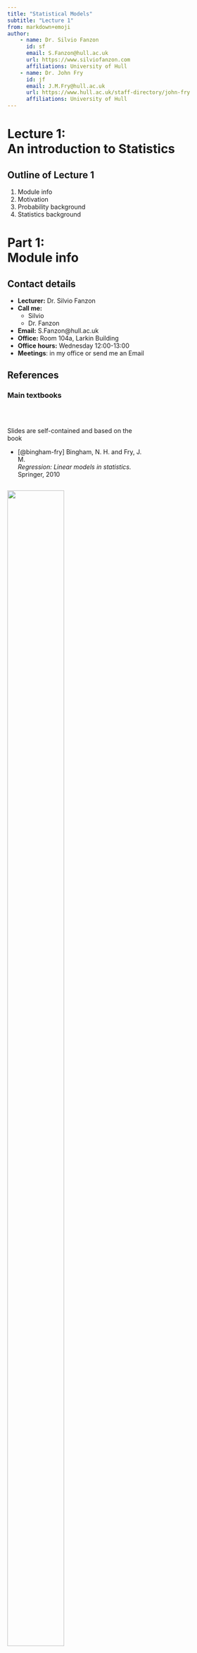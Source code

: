 ```yaml
---
title: "Statistical Models"
subtitle: "Lecture 1"
from: markdown+emoji
author: 
    - name: Dr. Silvio Fanzon
      id: sf
      email: S.Fanzon@hull.ac.uk
      url: https://www.silviofanzon.com
      affiliations: University of Hull
    - name: Dr. John Fry
      id: jf
      email: J.M.Fry@hull.ac.uk
      url: https://www.hull.ac.uk/staff-directory/john-fry
      affiliations: University of Hull
---
```



# Lecture 1: <br>An introduction to Statistics {background-color="#cc0164" visibility="uncounted"}

::: footer

<div color="#cc0164">  </div>

:::




## Outline of Lecture 1

1. Module info
2. Motivation
3. Probability background
4. Statistics background





# Part 1: <br>Module info {background-color="#cc0164" visibility="uncounted"}

::: footer

<div color="#cc0164">  </div>

:::




## Contact details

- **Lecturer:** Dr. Silvio Fanzon
- **Call me:**
  * Silvio
  * Dr. Fanzon
- **Email:** S.Fanzon@hull.ac.uk
- **Office:** Room 104a, Larkin Building
- **Office hours:** Wednesday 12:00-13:00
- **Meetings**: in my office or send me an Email






## References
### Main textbooks  


::: {.column width="61%"}

<br>

Slides are self-contained and based on the book

- [@bingham-fry] Bingham, N. H. and Fry, J. M. 
<br> *Regression: Linear models in statistics.* <br> Springer, 2010


:::


::: {.column width="38%"}

[![](images/bingham_fry.png){width=82%}](https://link.springer.com/book/10.1007/978-1-84882-969-5)

:::





## References
### Main textbooks 


::: {.column width="61%"}
<br>

.. and also on the book

- [@fry-burke] Fry, J. M. and Burke, M. 
<br>*Quantitative methods in finance using R.* 
<br>Open University Press, 2022

:::


::: {.column width="38%"}

[![](images/fry_burke.png){width=87%}](https://www.mheducation.co.uk/quantitative-methods-in-finance-using-r-9780335251261-emea-group)

:::







## References
### Secondary References 

::: {.column width="69%"}
- [@casella-berger] Casella, G. and Berger R. L. <br>
*Statistical inference.*
<br> Second Edition, Brooks/Cole, 2002


- [@degroot] DeGroot M. H. and Schervish M. J. <br> 
*Probability and Statistics.* 
<br> Fourth Edition, Addison-Wesley, 2012


- [@dalgaard] Dalgaard, P. 
<br> *Introductory statistics with R.*
<br> Second Edition, Springer, 2008   

:::


::: {.column width="30%"}

**Probability & Statistics manual**

**Easier Probability & Statistics manual**

**R manual**

:::



## Assessment 

This course will be assessed as follows:

<br>


|**Type of Assessment**  | **Percentage of final grade** |
|:-----                  |:-----                         |
|  Coursework Portfolio  | 70%                           |
|  Homework              | 30%                           |




## Assessment 
### Rules for Coursework


- Coursework available on Canvas from Week 2

- We will discuss coursework exercises in class

- Coursework must be submitted on **[Canvas](https://canvas.hull.ac.uk/courses/70065)**

- Deadline: by **14:00 on Wednesday 1st May 2024**





## Assessment
### Rules for Homework


- 10 Homework papers, posted weekly on **[Canvas](https://canvas.hull.ac.uk/courses/70065)** 

- Each Homework paper is worth 14 points

- Final Homework grade computation: 
    * Sum the top 7 scores, for a maximum of 98 points
    * Bonus 2 points will be added to the final score

- Homework papers must be submitted on **[Canvas](https://canvas.hull.ac.uk/courses/70065)** 

- Deadlines: by **14:00 on Mondays** 





## Assessment
### Key submission dates


::: {.column width="48%"}

|  **Assignment** |**Due date** |
|:--------        |:----------- |
| Homework 1      | 5 Feb       |
| Homework 2      | 12 Feb      |
| Homework 3      | 19 Feb      |
| Homework 4      | 26 Feb      |
| Homework 5      | 4 Mar       |
| Homework 6      | 11 Mar      |


:::



::: {.column width="48%"}

|  **Assignment** |**Due date** |
|:--------        |:----------- |
| Homework 7      | 18 Mar      |
| Easter Break    | :sunglasses:|
| Homework 8      | 8 Apr       |
| Homework 9      | 15 Apr      |
| Homework 10     | 22 Apr      |
| Coursework      | 1 May       |

:::



## Assessment
### How to submit assignments


- Submit **PDFs only** on **[Canvas](https://canvas.hull.ac.uk/courses/70065)**

- You have two options:
	* Write on tablet and submit PDF Output
	* Write on paper and **Scan in Black and White** using a **Scanner** or **Scanner App** (Tiny Scanner, Scanner Pro, ...)







## The nature of Statistics
### Statistics is a mathematical subject

- Maths skills will give you a head start

- There are other occasions where common sense and *detective skills* can be more important

- Provides an early example of mathematics working in concert with the available computation




## The nature of Statistics
### We will use a combination of hand calculation and software

- Recognises that you are maths students
- Software (R) is really useful, particularly for dissertations
- Please bring your laptop into class
- Download R onto your laptop







## Overview of the module


Module has **11 Lectures**, divided into two parts:

- **Part I** - Mathematical statistics

- **Part II** - Applied statistics





## Overview of the module
### Part I - Mathematical statistics

1. Introduction to statistics
2. Normal distribution family and one-sample hypothesis tests
3. Two-sample hypothesis tests
4. The chi-squared test
5. Non-parametric statistics
6. The maths of regression





## Overview of the module
### Part II - Applied statistics


7. An introduction to practical regression
8. The extra sum of squares principle and regression modelling assumptions
9. Violations of regression assumptions -- Autocorrelation
10. Violation of regression assumptions -- Multicollinearity
10. Dummy variable regression models 





# Part 2: <br>Motivation {background-color="#cc0164" visibility="uncounted"}

::: footer

<div color="#cc0164">  </div>

:::


## Simple but useful questions {.smaller}


::: {.column width="48%"}

**Generic data:**

- What is a *typical* observation
  * What is the **mean**?

- How spread out is the data?
  * What is the **variance**?

:::


::: {.column width="48%"}

**Regression:**

- What happens to $Y$ as $X$ increases?
  * increases?
  * decreases?
  * nothing?

:::



**Statistics answers these questions systematically**

- important for large datasets
- The same mathematical machinery (normal family of distributions) can be applied to both questions




## Analysing a general dataset

**Two basic questions:**

1. Location or mean
2. Spread or variance


**Statistics enables to answer systematically:**

1. One sample and two-sample $t$-test
2. Chi-squared test and $F$-test





## Recall the following sketch

![Curve represents data distribution](images/Fig1.png){width=90%}




## Motivating regression

**Basic question in regression:**

- What happens to $Y$ as $X$ increases?

  * increases?
  * decreases?
  * nothing?


**In this way regression can be seen as a more advanced version of high-school maths**







## Positive gradient

As $X$ increases $Y$ increases

```r
#| echo: false
#| fig-asp: 1


# Create a scatter plot with no data points (type = "n")
plot(
  1, 1, 
  type = "n", 
  xlab = "", 
  ylab = "", 
  xlim = c(0, 5), 
  ylim = c(0, 5), 
  frame.plot = TRUE, 
  axes = FALSE, 
  asp = 1)


mtext("X", side=1, line=3, cex=3)
mtext("Y", side=2, line=2, cex=3)

# Add the line y = x
abline(
  a = 0, 
  b = 1, 
  col = "black", 
  lwd = 2)

```




## Negative gradient

As $X$ increases $Y$ decreases

```r
#| echo: false
#| fig-asp: 1


# Create a scatter plot with no data points (type = "n")
plot(
  1, 1, 
  type = "n", 
  xlab = "", 
  ylab = "", 
  xlim = c(-3, 3), 
  ylim = c(-3, 3), 
  frame.plot = TRUE, 
  axes = FALSE, 
  asp = 1)



mtext("X", side=1, line=3, cex=3)
mtext("Y", side=2, line=2, cex=3)

# Add the line y = x
abline(
  a = 0, 
  b = -1, 
  col = "black", 
  lwd = 2)

```





## Zero gradient

Changes in $X$ do not affect $Y$

```r
#| echo: false
#| fig-asp: 1


# Create a scatter plot with no data points (type = "n")
plot(
  1, 1, 
  type = "n", 
  xlab = "", 
  ylab = "", 
  xlim = c(0, 5), 
  ylim = c(0, 5), 
  frame.plot = TRUE, 
  axes = FALSE, 
  asp = 1)


mtext("X", side=1, line=3, cex=3)
mtext("Y", side=2, line=2, cex=3)

# Add the line y = x
abline(
  a = 2.5, 
  b = 0, 
  col = "black", 
  lwd = 2)

```





## Real data example


- Real data is more **imperfect**
- But the same basic idea applies
- Example: 
    * $X =$ Stock price
    * $Y =$ Gold price








## Real data example
### How does real data look like?

::: {style="font-size: 0.75em"}
Dataset with $33$ entries for Stock and Gold price pairs
:::


::: {style="font-size: 0.55em"}
```r
#| echo: false
#| layout-ncol: 1

data <- read.table("datasets/L3eg1data.txt")

#Add column labels to data
colnames(data) <- c("Stock Price","Gold Price")

# Output markdown table from data
knitr::kable(
  list(data[1:11,], data[12:22,], data[23:33,]),
  row.names = TRUE,
  format = "html", 
  table.attr = 'class="table simple table-striped table-hover"',
) 


```


:::




## Real data example {.smaller}
### Visualizing the data


::::: {.columns style='display: flex !important; height: 80%;'}

::: {.column width="38%" style='display: flex; justify-content: center; align-items: center;'}

- Plot Stock Price against Gold Price

- Observation: 

  * As Stock price decreases, Gold price increases

- Why? This might be because:
    * Stock price decreases
    * People invest in secure assets (Gold)
    * Gold demand increases
    * Gold price increases

:::


::: {.column width="61%" style='display: flex; justify-content: center; align-items: center;'}

```r
#| echo: false
#| fig-asp: 1

data1 <- read.table("datasets/L3eg1data.txt")
realgoldprice<-data1[,1]
realstockprice<-data1[,2]
plot(realstockprice, 
  realgoldprice, 
  xlab="", 
  ylab="")

mtext("Stock Price", side=1, line=3, cex=2)
mtext("Gold Price", side=2, line=2.5, cex=2)

```

:::

:::::




## Don't panic {.smaller}

- Regression problems can look a lot harder than they really are
  * Basic question remains the same: what happens to $Y$ as $X$ increases?

- Beware of jargon. Various authors distinguish between
  * Two variable regression model
  * Multiple regression model
  * Analysis of Variance
  * Analysis of Covariance

- Despite these apparent differences:
  * Mathematical methodology stays (essentially) the same
  * regression-fitting commands in R stay (essentially) the same





# Part 3: <br>Probability background {background-color="#cc0164" visibility="uncounted"}

::: footer

<div color="#cc0164">  </div>

:::




## Probability background {.smaller}


- We start with reviewing some fundamental Probability notions
- You saw these in the Y1 module **Introduction to Probability & Statistics**
- We will adopt a slightly more mature mathematical approach
- Remember: The mathematical description might look (a bit) different, but the concepts are the same

**Topics reviewed**:
    
::: {.column width="38%"}
    
- Sample space
- Events
- Probability measure
- Conditional probability
- Events independence

:::

::: {.column width="38%"}

- Random Variable
- Distribution
- cdf, pmf, pdf
- Expectation
- Variance

:::





## Sample space {.smaller}


::: Definition
### Sample space

A set $\Omega$ of all possible outcomes of some experiment

:::


**Examples**:

- Coin toss: results in Heads $= H$ and Tails $= T$ 
$$
\Omega = \{ H, T \}
$$

- Student grade for *Statistical Models*: a number between $0$ and $100$
$$
\Omega = \{ x \in \mathbb{R} \, \colon \, 0 \leq x \leq 100 \} = [0,100]
$$






## Events {.smaller}


::: Definition
### Event

A subset $E$ of the sample space $\Omega$ (including $\emptyset$ and $\Omega$ itself)

:::


**Operations with events**:

- **Union** of two events $A$ and $B$
$$
A \cup B := \{ x \in \Omega \colon x \in A \, \text{ or } \, x \in B \}
$$

- **Intersection** of two events $A$ and $B$
$$
A \cap B := \{ x \in \Omega \colon x \in A \, \text{ and } \, x \in B \}
$$




## Events {.smaller}


**More Operations with events**:

- **Complement** of an event $A$
$$
A^c  := \{ x \in \Omega \colon x \notin A  \}
$$


- **Infinite Union** of a family of events $A_i$ with $i \in I$

$$
\bigcup_{i \in I} A_i := \{ x \in \Omega \colon x \in A_i \, \text{ for some } \, i \in I \}
$$

- **Infinite Intersection** of a family of events $A_i$ with $i \in I$

$$
\bigcap_{i \in I} A_i := \{ x \in \Omega \colon x \in A_i \, \text{ for all } \, i \in I \}
$$





## Events {.smaller}


**Example**: Consider sample space and events
$$
\Omega := (0,1] \,, \quad 
A_i = \left[\frac{1}{i} , 1 \right] \,, \quad i \in \mathbb{N}
$$
Then
$$
\bigcup_{i \in I} A_i = (0,1] \,, \quad 
\bigcap_{i \in I} A_i = \{ 1 \}
$$





## Events {.smaller}

::: Definition
### Disjoint

Two events $A$ and $B$ are **disjoint** if
$$
A \cap B = \emptyset
$$
Events $A_1, A_2, \ldots$ are **pairwise disjoint** if
$$
A_i \cap A_j = \emptyset \,, \quad \forall \, i \neq j
$$
:::





## Events {.smaller}

::: Definition
### Partition

The collection of events  $A_1, A_2, \ldots$ is a **partition** of $\Omega$ if

1. $A_1, A_2, \ldots$ are pairwise disjoint
2. $\Omega = \cup_{i=1}^\infty A_i$

:::






## What's a Probability? {.smaller}


- To each event $E \subset \Omega$ we would like to associate a number
$$
P(E) \in [0,1]
$$

- The number $P(E)$ is called the **probability** of $E$

- The number $P(E)$ models the **frequency of occurrence** of $E$:

    * $P(E)$ small means $E$ has low chance of occurring
    * $P(E)$ large means $E$ has high chance of occurring

- **Technical issue**:

    * One cannot associate a number $P(E)$ for all events in $\Omega$
    * Probability function $P$ only defined for a **smaller** family of events
    * Such family of events is called $\sigma$-algebra






## $\sigma$-algebras {.smaller}


::: Definition
### sigma-algebra

Let $\mathcal{B}$ be a collection of events. We say that $\mathcal{B}$ is a $\sigma$-algebra if

1. $\emptyset \in \mathcal{B}$
2. If $A \in \mathcal{B}$ then $A^c \in \mathcal{B}$
3. If $A_1,A_2 , \ldots \in \mathcal{B}$ then $\cup_{i=1}^\infty A_i \in \mathcal{B}$


:::



**Remarks**:

- Since $\emptyset \in \mathcal{B}$ and $\emptyset^c = \Omega$, we deduce that
$\Omega \in \mathcal{B}$

- Thanks to DeMorgan's Law we have that
$$
A_1,A_2 , \ldots \in \mathcal{B} \quad \implies \quad \cap_{i=1}^\infty A_i \in \mathcal{B}
$$






## $\sigma$-algebras {.smaller}
### Examples

Suppose $\Omega$ is any set: 

- Then
$$
\mathcal{B} = \{ \emptyset, \Omega \}
$$
is a $\sigma$-algebra


- The power set of $\Omega$
$$
\mathcal{B} = \operatorname{Power} (\Omega) := \{ A \colon A \subset \Omega \}
$$
is a $\sigma$-algebra






## $\sigma$-algebras {.smaller}
### Examples


- If $\Omega$ has $n$ elements then $\mathcal{B} = \operatorname{Power} (\Omega)$ contains $2^n$ sets

- If $\Omega = \{ 1,2,3\}$ then
\begin{align*}
\mathcal{B} = \operatorname{Power} (\Omega) = \big\{ & \{1\} , \, \{2\}, \, \{3\}  \\
                                       &  \{1,2\} , \, \{2,3\}, \, \{1,3\}      \\
                                       & \emptyset , \{1,2,3\}   \big\}
\end{align*}

- If $\Omega$ is **uncountable** then the power set of $\Omega$ is not easy to describe






## Lebesgue $\sigma$-algebra {.smaller}


::: Question

$\mathbb{R}$ is uncountable. Which $\sigma$-algebra do we consider?

:::


::: Definition 
### Lebesgue sigma-algebra


The Lebesgue $\sigma$-algebra on $\mathbb{R}$ is the smallest $\sigma$-algebra $\mathcal{L}$ containing all sets of the form
$$
(a,b) \,, \quad (a,b] \,, \quad [a,b) \,, \quad [a,b] 
$$
for all $a,b \in \mathbb{R}$

:::



## Lebesgue $\sigma$-algebra {.smaller}


::: Important

Therefore the events of $\R$ are 

- Intervals
- Unions and intersection of intervals
- Countable Unions and intersection of intervals

:::


::: Warning 

- I only told you that the Lebsesgue $\sigma$-algebra $\mathcal{L}$ **exists**
- Explicitly showing that $\mathcal{L}$ exists is not easy, see [@rosenthal]

:::




## Probability measure {.smaller}

Suppose given:

- $\Omega$ sample space 
- $\mathcal{B}$ a $\sigma$-algebra on $\Omega$

::: Definition
### Probability measure

A **probability measure** on $\Omega$ is a map
$$
P \colon \mathcal{B} \to [0,1]
$$
such that the **Axioms of Probability** hold

1. $P(\Omega) = 1$
2. If $A_1, A_2,\ldots$ are pairwise disjoint then
$P\left( \bigcup_{i=1}^\infty  A_i \right)  = \sum_{i=1}^\infty P(A_i)$

:::




## Properties of Probability {.smaller}

Let $A, B \in \mathcal{B}$. As a consequence of the Axioms of Probability:


1. $P(\emptyset) = 0$
2. If $A$ and $B$ are disjoint then
$$
P(A \cup B) = P(A) + P(B)
$$
3. $P(A^c) = 1 - P(A)$
4. $P(A) = P(A \cap B) + P(A \cap B^c)$
5. $P(A\cup B) = P(A) + P(B) - P(A \cap B)$
6. If $A \subset B$ then
$$
P(A) \leq P(B)
$$





## Properties of Probability {.smaller} 

7. Suppose $A$ is an event and $B_1,B_2, \ldots$ a partition of $\Omega$. Then
$$
P(A) = \sum_{i=1}^\infty  P(A \cap B_i)
$$
8. Suppose $A_1,A_2, \ldots$ are events. Then
$$
P\left( \bigcup_{i=1}^\infty  A_i \right)  \leq  \sum_{i=1}^\infty P(A_i)
$$




## Example: Fair Coin Toss {.smaller}

- The sample space for **coin toss** is $\Omega = \{ H, T \}$

- We take as $\sigma$-algebra the power set of $\Omega$
$$
\mathcal{B} = \{  \emptyset , \, \{H\}  , \, \{T\} , \, \{H,T\}   \}
$$

- We suppose that the coin is fair

    * This means $P \colon \mathcal{B} \to [0,1]$ satisfies
    $$
    P(\{H\}) = P(\{T\})
    $$
    * Assuming the above we get
    $$
    1 = P(\Omega) = P(\{H\} \cup \{T\}) = 
    P(\{H\}) + P(\{T\}) = 2 P(\{H\})
    $$
    * Therefore 
    $P(\{H\}) = P(\{T\}) = \frac12$





## Conditional Probability {.smaller}

::: Definition
### Conditional Probability

Let $A,B$ be events in $\Omega$ with 
$$
P(B)>0
$$
The **conditional probability** of $A$ given $B$ is
$$
P(A|B) := \frac{P(A \cap B)}{P(B)} 
$$

:::


- $P(A|B)$ represents the probability of $A$, knowing that $B$ happened
- The function $A \mapsto P(A|B)$ is a probability measure on $\Omega$




## Bayes' Rule {.smaller}


- For two events $A$ and $B$ is holds

$$
P(A | B ) = P(B|A) \frac{P(A)}{P(B)}
$$


- Given a partition $A_1, A_2, \ldots$ of the sample space we have

$$
P(A_i | B ) = \frac{ P(B|A_i) P(A_i)}{\sum_{j=1}^\infty P(B | A_j) P(A_j)}
$$





## Independence {.smaller}


::: Definition

Two events $A$ and $B$ are **independent** if 
$$
P(A \cap B) = P(A)P(B)
$$
A collection of events $A_1 , \ldots ,A_n$ are **mutually independent** if
for any subcollection $A_{i_1}, \ldots, A_{i_k}$ it holds
$$
P \left(  \bigcap_{j=1}^k A_j  \right) = \prod_{j=1}^k  P(A_{i_j})
$$

:::





## Random Variables {.smaller}
### Motivation

- Consider the experiment of flipping a coin $50$ times
- The sample space consists of $2^{50}$ elements
- Elements are vectors of $50$ entries recording the outcome $H$ or $T$ of each flip
- This is a very large sample space!


Suppose we are only interested in
$$
X = \text{ number of } \, H \, \text{ in } \, 50 \, \text{flips}
$$

- Then the new sample space is the set of integers
$\{ 0,1,2,\ldots,50\}$
- This is much smaller!
- $X$ is called a Random Variable




## Random Variables {.smaller}


Assume given

- $\Omega$ sample space
- $\mathcal{B}$ a $\sigma$-algebra of events on $\Omega$
- $P \colon \mathcal{B} \to [0,1]$ a probability measure


::: Definition
### Random variable

A function $X \colon \Omega \to \mathbb{R}$

:::


We will abbreviate Random Variable with rv





## Random Variables {.smaller}
### Technical remark 


::: Definition
### Random variable

A [**measurable**]{style="color:#cc0164;"}
function $X \colon \Omega \to \mathbb{R}$

:::


**Technicality**: 
$X$ is a [**measurable**]{style="color:#cc0164;"}
function if
$$
\{ X \in I \} := \{ \omega \in \Omega \colon X(\omega) \in I \} \in \mathcal{B} \,, \quad \forall \, I \in \mathcal{L}
$$
where 

- $\mathcal{L}$ is the Lebsgue $\sigma$-algebra on $\mathbb{R}$
- $\mathcal{B}$ is the given $\sigma$-algebra on $\Omega$




## Random Variables {.smaller}
### Notation

- In particular $I \in \mathcal{L}$ can be of the form
$$
(a,b) \,, \quad (a,b] \,, \quad [a,b) \,, \quad [a,b] \,, \quad 
\forall \, a, b \in \mathbb{R}
$$

- In this case the set 
$$
\{X \in I\} \in \mathcal{B}
$$ 
is denoted by, respectively:
$$
\{ a < X < b \} \,, \quad \{ a < X \leq b \} \,, \quad \{ a \leq X < b \} \,, \quad \{ a \leq X \leq b \}
$$

- If $a=b=x$ then $I=[x,x]=\{x\}$. Then we denote
$$
\{X \in I\} = \{X = x\}
$$



## Distribution {.smaller}
### Why do we require measurability?

**Answer**: Because it allows to define a new probability measure on $\mathbb{R}$


::: Definition
### Distribution

The **distribution** of a random variable $X \colon \Omega \to \mathbb{R}$ is the probability measure on $\mathbb{R}$
$$
P_X \colon \mathcal{L} \to [0,1] \,, \quad P_X (I) := P \left( \{X \in I\} \right) \,, \,\, \forall \, I \in  \mathcal{L}
$$

:::


**Note**: 

- One can show that $P_X$ satisfies the *Probability Axioms*
- Thus $P_X$ is a probability measure on $\mathbb{R}$
- In the future we will denote 
$P \left( X \in I \right) := P \left( \{X \in I\} \right)$







## Distribution {.smaller}
### Why is the distribution useful?

**Answer**: Because it allows to define a random variable $X$

- by specifying the distribution values
$$
P \left( X \in I \right) 
$$
- rather than defining an explicit function $X \colon \Omega \to \mathbb{R}$


**Important**: More often than not

- We care about the distribution of $X$
- We do not care about how $X$ is defined





## Example - Three coin tosses {.smaller}


- Sample space $\Omega$ given by the below values of $\omega$

+:---------:+:----:+:---:+:---:+:---:+:---:+:---:+:---:+:---:+
| $\omega$  | HHH  | HHT | HTH | THH | TTH | THT | HTT | TTT |
+-----------+------+-----+-----+-----+-----+-----+-----+-----+


- The probability of each outcome is the same
$$
P(\omega) = \frac{1}{2} \times \frac{1}{2} \times \frac{1}{2} = \frac{1}{8} \,, \quad \forall \, \omega \in \Omega
$$


- Define the random variable $X \colon \Omega \to \R$ by
$$
X(\omega) :=  \text{ Number of H in }  \omega
$$

|           |      |     |     |     |     |     |     |     |
|:---------:|:----:|:---:|:---:|:---:|:---:|:---:|:---:|:---:|
| $\omega$  | HHH  | HHT | HTH | THH | TTH | THT | HTT | TTT |
|$X(\omega)$|  $3$ | $2$ | $2$ | $2$ | $1$ | $1$ | $1$ | $0$ | 




## Example - Three coin tosses {.smaller}


- Recall the definition of $X$

|           |      |     |     |     |     |     |     |     |
|:---------:|:----:|:---:|:---:|:---:|:---:|:---:|:---:|:---:|
| $\omega$  | HHH  | HHT | HTH | THH | TTH | THT | HTT | TTT |
|$X(\omega)$|  $3$ | $2$ | $2$ | $2$ | $1$ | $1$ | $1$ | $0$ | 


- The range of $X$ is $\{0,1,2,3\}$

- Hence the only interesting values of $P_X$ are
$$
P(X=0) \,, \quad 
P(X=1) \,, \quad 
P(X=2) \,, \quad 
P(X=3)
$$




## Example - Three coin tosses {.smaller}


- Recall the definition of $X$

|           |      |     |     |     |     |     |     |     |
|:---------:|:----:|:---:|:---:|:---:|:---:|:---:|:---:|:---:|
| $\omega$  | HHH  | HHT | HTH | THH | TTH | THT | HTT | TTT |
|$X(\omega)$|  $3$ | $2$ | $2$ | $2$ | $1$ | $1$ | $1$ | $0$ | 


- We compute
\begin{align*}
P(X=0) & = P(TTT) = \frac{1}{8} \\
P(X=1) & = P(TTH) + P(THT) + P(HTT) = \frac{3}{8} \\
P(X=2) & = P(HHT) + P(HTH) + P(THH) = \frac{3}{8} \\
P(X=3) & = P(HHH) = \frac{1}{8}
\end{align*}




## Example - Three coin tosses {.smaller}


- Recall the definition of $X$

|           |      |     |     |     |     |     |     |     |
|:---------:|:----:|:---:|:---:|:---:|:---:|:---:|:---:|:---:|
| $\omega$  | HHH  | HHT | HTH | THH | TTH | THT | HTT | TTT |
|$X(\omega)$|  $3$ | $2$ | $2$ | $2$ | $1$ | $1$ | $1$ | $0$ | 


- The distribution of $X$ is summarized in the table below

|           |               |               |              |               |
|:---------:|:-------------:|:-------------:|:------------:|:-------------:|
| $x$       | $0$           | $1$           | $2$          |     $3$       |
|$P(X=x)$   | $\frac{1}{8}$ | $\frac{3}{8}$ | $\frac{3}{8}$| $\frac{1}{8}$ | 
: {tbl-colwidths="[40,15,15,15,15]"}






## Cumulative Distribution Function {.smaller}


**Recall**: The **distribution** of a rv $X \colon \Omega \to \mathbb{R}$ is the probability measure on $\mathbb{R}$
$$
P_X \colon \mathcal{L} \to [0,1] \,, \quad P_X (I) := P \left( X \in I \right) \,, \,\, \forall \, I \in  \mathcal{L}
$$

::: Definition
### cdf

The **cumulative distribution function** or **cdf** of a rv $X \colon \Omega \to \mathbb{R}$ is
$$
F_X \colon \mathbb{R} \to \mathbb{R} \,, \quad 
F_X(x) := P_X (X \leq x) 
$$

:::


**Intuition**: 

- $F_X$ is the *primitive* of $P_X$
- $P_X$ will be the *derivative* of $F_X$^[In a suitable generalized sense]




## Distribution Function {.smaller}
### Example


- Consider again 3 coin tosses and the rv
$X(\omega) :=  \text{ Number of H in }  \omega$

- We computed that the distribution $P_X$ of $X$ is

|           |               |               |              |               |
|:---------:|:-------------:|:-------------:|:------------:|:-------------:|
| $x$       | $0$           | $1$           | $2$          |     $3$       |
|$P(X=x)$   | $\frac{1}{8}$ | $\frac{3}{8}$ | $\frac{3}{8}$| $\frac{1}{8}$ | 
: {tbl-colwidths="[40,15,15,15,15]"}


::: {.column width="38%"}

- One can compute
$$
F_X(x) = 
\begin{cases}
0  & \text{if } x < 0 \\
\frac{1}{8}  & \text{if } 0 \leq x < 1 \\
\frac{1}{2}  & \text{if } 1 \leq x < 2 \\
\frac{7}{8}  & \text{if } 2 \leq x < 3 \\
1            & \text{if } 3 \leq x
\end{cases}
$$

:::


::: {.column width="56%"}

- For example
\begin{align*}
F_X(2.1) & = P(X \leq 2.1) \\
         & = P(X=0,1 \text{ or } 2) \\
         & = P(X=0) + P(X=1) + P(X=2) \\
         & = \frac{1}{8} + \frac{3}{8} + \frac{3}{8} = \frac{7}{8}
\end{align*}

:::





## Cumulative Distribution Function {.smaller}
### Example


```r
# Define the step function
step_function <- function(x) {
  if (x < 0) {
    return(0)
  } else if (x < 1) {
    return(1/8)
  } else if (x < 2) {
    return(1/2)
  } else if (x < 3) {
    return(7/8)
  } else {
    return(1)
  }
}

# Generate x values
x_values <- seq(-1, 4, length.out = 1000)

# Calculate corresponding y values using the step function
y_values <- sapply(x_values, step_function)

# Create a data frame for ggplot
plot(x_values, 
    y_values, 
    type = 's',
    xlab = "",
    ylab = "")

mtext("x", side=1, line=3, cex=2)
mtext("F_X(x)", side=2, line=2.5, cex=2)

```



::: {.column width="43%"}

- Plot of $F_X$: it is a **step function**
- $F_X'=0$ except at $x=0,1,2,3$
- $F_X$ jumps at $x=0,1,2,3$ 

:::

::: {.column width="56%"}

- Size of jump at $x$ is $P(X=x)$ 
- $F_X'=P_X$ in the sense of **distributions**
<br> (Advanced analysis concept - not covered)

:::




## Discrete Random Variables {.smaller}

In the previous example:

- The cdf $F_X$ had **jumps**
- Hence $F_X$ was **discountinuous**
- We take this as definition of **discrete** rv



::: Definition

$X \colon \Omega \to \mathbb{R}$ is **discrete** if $F_X$ has jumps

:::





## Probability Mass Function {.smaller}

- In this slide $X$ is a **discrete** rv
- Therefore $F_X$ has **jumps**

::: Definition

The **Probability Mass Function** or **pmf** of a discrete rv $X$ is
$$
f_X \colon \mathbb{R} \to \mathbb{R} \,, \quad 
f_X(x) := P(X = x) 
$$

:::



## Probability Mass Function {.smaller}
### Properties

::: Proposition

The **pmf** $f_X(x) = P(X=x)$ can be used to

- compute probabilities
    $$
    P(a \leq X \leq b) = \sum_{k = a}^b f_X (k) \,, \quad \forall \, a,b \in 
    \mathbb{Z} \,, \,\, a \leq b 
    $$
- compute the **cdf**
    $$
    F_X(x) = P(X \leq x) = \sum_{k=-\infty}^x f_X(k)
    $$

:::





## Example 1 - Discrete RV {.smaller}

- Consider again 3 coin tosses and the RV
$X(\omega) :=  \text{ Number of H in }  \omega$

- The pmf of $X$ is $f_X(x):=P(X=x)$, which we have already computed

|           |               |               |              |               |
|:---------:|:-------------:|:-------------:|:------------:|:-------------:|
| $x$       | $0$           | $1$           | $2$          |     $3$       |
|$f_X(x)= P(X=x)$ | $\frac{1}{8}$ | $\frac{3}{8}$ | $\frac{3}{8}$| $\frac{1}{8}$ | 
: {tbl-colwidths="[40,15,15,15,15]"}



```r
# Example data
values <- c(0, 1, 2, 3)
probabilities <- c(1/8, 3/8, 3/8, 1/8)

# Plot PMF
plot(values, 
    probabilities, 
    xlab = "",
    ylab = "",
    xaxt='n',
    type="h", 
    lwd=4, 
    col="blue")

axis(1, at = values,labels = T)
mtext("x", side=1, line=3, cex=2)
mtext("f_X(x)", side=2, line=2.5, cex=2)

points(values, probabilities, col = "red", pch = 16)

grid()
```







## Example 2 - Discrete RV {.smaller}

- Suppose $p \in (0,1)$ is a given probability of **success**
- Hence $1-p$ is probability of **failure**
- Consider the random variable 
$$
X = \text{ Number of attempts to obtain first success}
$$
- Since each trial is independent, the pmf of $X$ is
$$
f_X (x) = P(X=x) = (1-p)^{x-1} p \,, \quad \forall \, x \in \mathbb{N}
$$




## Example 2 - Discrete RV {.smaller}

- We want to compute the cdf of $X$: For $x \in \mathbb{N}$ with $x > 0$
\begin{align*}
F_X(x) & = P(X \leq x) = \sum_{k=1}^x P(X=k) = \sum_{k=1}^x f_X(k) \\
       & = \sum_{k=1}^x (1-p)^{k-1} p 
         = \frac{1-(1-p)^x}{1-(1-p)} p = 1 - (1-p)^x 
\end{align*}
where we used the formula for the sum of geometric series:
$$
\sum_{k=1}^x t^{k-1} = \frac{1-t^x}{1-t} \,, \quad t \neq 1 
$$



## Example 2 - Discrete RV {.smaller}


- $F_X$ is flat between two consecutive natural numbers:
\begin{align*}
F_X(x+k) & = P(X \leq x+k) \\
         & = P(X \leq x) \\
         & = F_X(x) 
\end{align*} 
for all $x \in \mathbb{N}, k \in [0,1)$

- Therefore $F_X$ has **jumps** and $X$ is **discrete**





## Continuous Random Variables {.smaller} 

**Recall**: $X$ is **discrete** if $F_X$ has **jumps**


::: Definition
### Continuous Random Variable

$X \colon \Omega \to \mathbb{R}$ is **continuous** if 
$F_X$ is **continuous**

:::







## Probability Mass Function? {.smaller}

- Suppose $X$ is a **continuous** rv
- Therefore $F_X$ is **continuous**

::: Question 

Can we define the Probability Mass Function for $X$?

:::


**Answer**: 

- Yes we can, but it would be useless - pmf carries no information
- This is because 
$$
f_X(x) = P(X=x) = 0 \,, \quad \forall \, x \in \mathbb{R}
$$




## Probability Mass Function? {.smaller}


- Indeed, for all $\varepsilon>0$ we have $\{ X = x \} \subset \{  x - \varepsilon < X \leq x  \}$
- Therefore by the properties of probabilities we have
\begin{align*}
P (X = x ) & \leq P(  x - \varepsilon < X \leq x ) \\
           & = P(X \leq x) - P(X \leq x - \varepsilon) \\
           & = F_X(x) - F_X(x-\varepsilon)
\end{align*}
where we also used the definition of $F_X$
- Since $F_X$ is continuous we get
$$
0 \leq P(X = x) \leq \lim_{\varepsilon \to 0} F_X(x) - F_X(x-\varepsilon) = 0
$$
- Then $f_X(x) = P(X=x) = 0$ for all $x \in \mathbb{R}$






## Probability Density Function {.smaller}


- **pmf** carries no information for continuous RV
- We instead define the **pdf**


::: Definition

The **Probability Density Function** or **pdf** of a continuous rv $X$ is
a function $f_X \colon \mathbb{R} \to \mathbb{R}$ s.t.
$$
F_X(x) =  \int_{-\infty}^x f_X(t) \, dt  \,, \quad \forall \, x \in
\mathbb{R}
$$

:::


**Technical issue**: 

- If $X$ is continuous then pdf **does not exist** in general
- Counterexamples are rare, therefore we will **assume** existence of pdf




## Probability Density Function {.smaller}
### Properties

::: Proposition

Suppose $X$ is continuous rv. They hold

- The **cdf** $F_X$ is continuous and differentiable (a.e.) with
$$
F_X' = f_X
$$

- Probability can be computed via
    $$
    P(a \leq X \leq b) = \int_{a}^b f_X (t) \, dt \,, \quad \forall \, a,b \in 
    \mathbb{R} \,, \,\, a \leq b 
    $$

:::







## Example - Continuous RV {.smaller}

Logistic





## Characterization of pmf and pdf {.smaller}


::: Theorem

Let $f_X \colon \mathbb{R} \to \mathbb{R}$. Then $f_X$ is pmf or pdf of a RV $X$ iff

1. $f_X(x) \geq 0$ for all $x \in \mathbb{R}$
2. $\sum_{x=-\infty}^\infty f_X(x) = 1 \,\,\,$ (pmf) $\quad$ or $\quad$ $\int_{-\infty}^\infty f(x) \, dx =1\,\,\,$ (pdf)

:::

In the above setting: 

- The RV $X$ has **distribution**
$$
P(X = x) = f_X(x)  \,\,\, \text{ (pmf) } \quad  \text{ or }  \quad
P(a \leq X \leq b) = \int_a^b f_X(t) \, dt   \,\,\, \text{ (pdf)}
$$

- We denote that $X$ has distribution $f_X$ by the symbol $X \sim f_X$





## Summary - Random Variables {.smaller}

- Suppose $X \colon \Omega \to \mathbb{R}$ is RV

- **Cumulative Density Function (cdf)**:
$F_X(x) := P(X \leq x)$


| Discrete RV                       |        Continuous RV         |
|--------------                     |----------------              |
| $F_X$ has **jumps**               |  $F_X$ is **continuous**     |
|**Probability Mass Function (pmf)**|**Probability Density Function (pdf)**|
| $f_X(x) := P(X=x)$                | $f_X(x) := F_X'(x)$          |  
| $f_X \geq 0$                      |  $f_X \geq 0$                |
|$\sum_{x=-\infty}^\infty f_X(x) = 1$| $\int_{-\infty}^\infty f_X(x) \, dx = 1$ |
| $F_X (x) = \sum_{k=-\infty}^x f_X(k)$| $F_X (x) = \int_{-\infty}^x f_X(t) \, dt$
| $P(a \leq X \leq b) = \sum_{k = a}^{b} f_X(k)$ | $P(a \leq X \leq b) = \int_a^b f_X(t) \, dt$ |






## Examples of Continuous RV {.smaller}


- The **Normal distribution** with mean $\mu$ and variance $\sigma^2$ is denoted by 
$$
N(\mu,\sigma^2)
$$

- The **pdf** of $N(\mu,\sigma^2)$ is
$$
f(x)=\frac{1}{\sqrt{2\pi\sigma^2}} \, \exp\left\{-\frac{(x-\mu)^2}{2\sigma^2}\right\}
$$

- $N(0,1)$ is the **standard normal** distribution






## Examples of Continuous RV {.smaller}


::: Theorem

If $X \sim N(\mu,\sigma^2)$ then $Z \sim N(0,1)$ where
$$
Z := \frac{X-\mu}{\sigma}
$$
:::

Check

::: Proof

Check

:::




# Part 4: <br>Statistics background {background-color="#cc0164" visibility="uncounted"}

::: footer

<div color="#cc0164">  </div>

:::




# Thank you! {background-color="#cc0164" visibility="uncounted"}


::: footer

<div color="#cc0164"> </div>

:::



## References






::: {.content-hidden}


## Real data example
### How does real data look like?

::: {style="font-size: 0.8em"}
Dataset with $33$ entries for Stock and Gold price pairs
:::

::: {style="font-size: 0.6em"}

```r
#| echo: false
#| layout-ncol: 3
#| tbl-cap: "Dataset with 33 entries for Stock and Gold price pairs"

# Read dataset
data <- read.table("datasets/L3eg1data.txt")

#Add column labels to data
colnames(data) <- c("Stock Price","Gold Price")

# Output markdown table from data

knitr::kable(data[1:11,], row.names = TRUE)

knitr::kable(data[12:22,], row.names = TRUE)

knitr::kable(data[23:33,], row.names = TRUE)

```

:::

:::

